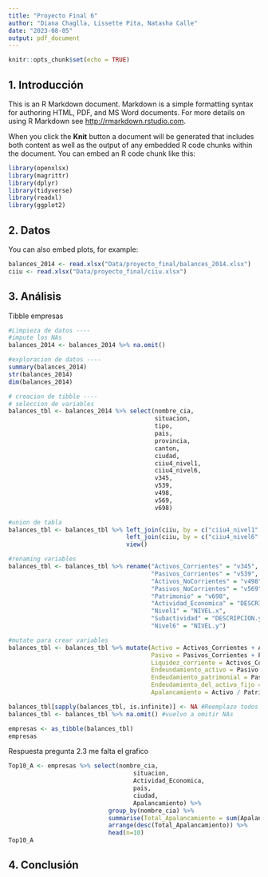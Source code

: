 ```yaml
---
title: "Proyecto Final 6"
author: "Diana Chaglla, Lissette Pita, Natasha Calle"
date: "2023-08-05"
output: pdf_document
---
```


```r
knitr::opts_chunk$set(echo = TRUE)
```

## 1. Introducción

This is an R Markdown document. Markdown is a simple formatting syntax for authoring HTML, PDF, and MS Word documents. For more details on using R Markdown see <http://rmarkdown.rstudio.com>.

When you click the **Knit** button a document will be generated that includes both content as well as the output of any embedded R code chunks within the document. You can embed an R code chunk like this:

```r
library(openxlsx)
library(magrittr)
library(dplyr)
library(tidyverse)
library(readxl)
library(ggplot2)
```

## 2. Datos

You can also embed plots, for example:

```r
balances_2014 <- read.xlsx("Data/proyecto_final/balances_2014.xlsx")
ciiu <- read.xlsx("Data/proyecto_final/ciiu.xlsx")
```

## 3. Análisis
Tibble empresas
```r
#Limpieza de datos ----
#impute los NAs
balances_2014 <- balances_2014 %>% na.omit()

#exploracion de datos ----
summary(balances_2014)
str(balances_2014)
dim(balances_2014)

# creacion de tibble ----
# seleccion de variables
balances_tbl <- balances_2014 %>% select(nombre_cia, 
                                         situacion,
                                         tipo,
                                         pais,
                                         provincia,
                                         canton,
                                         ciudad,
                                         ciiu4_nivel1,
                                         ciiu4_nivel6, 
                                         v345,
                                         v539,
                                         v498,
                                         v569,
                                         v698) 

#union de tabla
balances_tbl <- balances_tbl %>% left_join(ciiu, by = c("ciiu4_nivel1" = "CODIGO")) %>%
                                 left_join(ciiu, by = c("ciiu4_nivel6" = "CODIGO")) %>%
                                 view()

#renaming variables
balances_tbl <- balances_tbl %>% rename("Activos_Corrientes" = "v345",
                                        "Pasivos_Corrientes" = "v539",
                                        "Activos_NoCorrientes" = "v498",
                                        "Pasivos_NoCorrientes" = "v569",
                                        "Patrimonio" = "v698",
                                        "Actividad_Economica" = "DESCRIPCION.x",
                                        "Nivel1" = "NIVEL.x",
                                        "Subactividad" = "DESCRIPCION.y",
                                        "Nivel6" = "NIVEL.y")

#mutate para crear variables 
balances_tbl <- balances_tbl %>% mutate(Activo = Activos_Corrientes + Activos_NoCorrientes,
                                        Pasivo = Pasivos_Corrientes + Pasivos_NoCorrientes,
                                        Liquidez_corriente = Activos_Corrientes/Pasivos_Corrientes,
                                        Endeundamiento_activo = Pasivo / Activo,
                                        Endeudamiento_patrimonial = Pasivo / Patrimonio,
                                        Endeudamiento_del_activo_fijo = Patrimonio / Activos_NoCorrientes,
                                        Apalancamiento = Activo / Patrimonio) 

balances_tbl[sapply(balances_tbl, is.infinite)] <- NA #Reemplazo todos los inf que me dan por la division por 0
balances_tbl <- balances_tbl %>% na.omit() #vuelvo a omitir NAs
```

```r
empresas <- as_tibble(balances_tbl)
empresas
```

Respuesta pregunta 2.3 me falta el grafico
```r
Top10_A <- empresas %>% select(nombre_cia, 
                                   situacion,
                                   Actividad_Economica, 
                                   pais,
                                   ciudad,
                                   Apalancamiento) %>%
                            group_by(nombre_cia) %>%
                            summarise(Total_Apalancamiento = sum(Apalancamiento)) %>%
                            arrange(desc(Total_Apalancamiento)) %>%
                            head(n=10)
Top10_A
```

## 4. Conclusión
